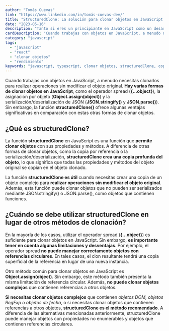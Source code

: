 ```yaml
---
author: "Tomás Cuevas"
link: "https://www.linkedin.com/in/tomás-cuevas-dev/"
title: "StructuredClone: La solución para clonar objetos en JavaScript sin errores"
date: "2023-05-16"
description: "Tanto si eres un principiante en JavaScript como un desarrollador experimentado, descubre por qué utilizar structuredClone es esencial para la manipulación eficiente de objetos en JavaScript. En nuestro artículo, exploramos en detalle cómo structuredClone se compara con otros métodos populares, como Object.assign(), JSON.parse(), JSON.stringify() y el operador spread. Obtén información valiosa sobre las ventajas y desventajas de cada enfoque, y descubre por qué structuredClone destaca como una poderosa opción para clonar objetos en JavaScript. ¡Mejora tu conocimiento en JavaScript y lleva tus habilidades de desarrollo web al siguiente nivel con nuestra guía completa sobre structuredClone y su uso eficiente en tu código!"
cardDescription: "Cuando trabajas con objetos en JavaScript, a menudo necesitas clonarlos para realizar operaciones sin modificar el objeto original. **Hay varias formas de clonar objetos en JavaScript**, como el operador spread (**...object**), la asignación por objeto (**Object.assign(object)**) y la serialización/deserialización de JSON (**JSON.stringify()** y **JSON.parse()**). Sin embargo, la función **structuredClone()** ofrece algunas ventajas significativas en comparación con estas otras formas de clonar objetos."
category: "javascript"
tags:
  - "javascript"
  - "react"
  - "clonar objetos"
  - "rendimiento"
keywords: "javascript, typescript, clonar objetos, structuredClone, copia profunda, operador spread, Object.assign, JSON.stringify, JSON.parse, comparación, ventajas, desventajas, eficiencia, rendimiento, complejidad, referencia, memoria, hilos de trabajo, almacenamiento en caché, conexión de red, datos, propiedades, métodos."
---
```


Cuando trabajas con objetos en JavaScript, a menudo necesitas clonarlos para realizar operaciones sin modificar el objeto original. **Hay varias formas de clonar objetos en JavaScript**, como el operador spread (**\{...object\}**), la asignación por objeto (**Object.assign(object)**) y la serialización/deserialización de JSON (**JSON.stringify()** y **JSON.parse()**). Sin embargo, la función **structuredClone()** ofrece algunas ventajas significativas en comparación con estas otras formas de clonar objetos.

## ¿Qué es structuredClone?

La función **structuredClone** en JavaScript es una función que **permite clonar objetos** con sus propiedades y métodos. A diferencia de otras formas de clonar objetos, como la copia por referencia o la serialización/deserialización, **structuredClone crea una copia profunda del objeto**, lo que significa que todas las propiedades y métodos del objeto original se copian en el objeto clonado.

La función **structuredClone es útil** cuando necesitas crear una copia de un objeto complejo para **realizar operaciones sin modificar el objeto original**. Además, esta función puede clonar objetos que no pueden ser serializados mediante JSON.stringify() o JSON.parse(), como objetos que contienen funciones.

## ¿Cuándo se debe utilizar structuredClone en lugar de otros métodos de clonación?

En la mayoría de los casos, utilizar el operador spread (**\{...object\}**) es suficiente para clonar objetos en JavaScript. Sin embargo, **es importante tener en cuenta algunas limitaciones y desventajas**. Por ejemplo, el operador spread **no puede manejar correctamente objetos con referencias circulares**. En tales casos, el clon resultante tendrá una copia superficial de la referencia en lugar de una nueva instancia.

Otro método común para clonar objetos en JavaScript es **Object.assign(object)**. Sin embargo, este método también presenta la misma limitación de referencia circular. Además, **no puede clonar objetos complejos** que contienen referencias a otros objetos.

**Si necesitas clonar objetos complejos** que contienen _objetos DOM, objetos RegExp o objetos de fecha_, o si necesitas clonar objetos que contienen referencias a otros objetos, **structuredClone es el método recomendado**. A diferencia de las alternativas mencionadas anteriormente, structuredClone puede manejar objetos con propiedades no enumerables y objetos que contienen referencias circulares.
